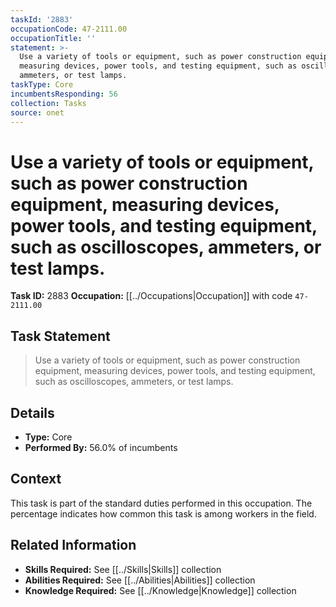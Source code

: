 ```yaml
---
taskId: '2883'
occupationCode: 47-2111.00
occupationTitle: ''
statement: >-
  Use a variety of tools or equipment, such as power construction equipment,
  measuring devices, power tools, and testing equipment, such as oscilloscopes,
  ammeters, or test lamps.
taskType: Core
incumbentsResponding: 56
collection: Tasks
source: onet
---
```

# Use a variety of tools or equipment, such as power construction equipment, measuring devices, power tools, and testing equipment, such as oscilloscopes, ammeters, or test lamps.

**Task ID:** 2883
**Occupation:** [[../Occupations|Occupation]] with code `47-2111.00`

## Task Statement

> Use a variety of tools or equipment, such as power construction equipment, measuring devices, power tools, and testing equipment, such as oscilloscopes, ammeters, or test lamps.

## Details

- **Type:** Core
- **Performed By:** 56.0% of incumbents

## Context

This task is part of the standard duties performed in this occupation. The percentage indicates how common this task is among workers in the field.

## Related Information

- **Skills Required:** See [[../Skills|Skills]] collection
- **Abilities Required:** See [[../Abilities|Abilities]] collection
- **Knowledge Required:** See [[../Knowledge|Knowledge]] collection
